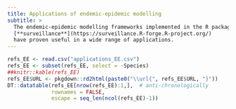 ```yaml
---
title: Applications of endemic-epidemic modelling
subtitle: >
  The endemic-epidemic modelling frameworks implemented in the R package
  [**surveillance**](https://surveillance.R-forge.R-project.org/)
  have proven useful in a wide range of applications.
---
```


```r
refs_EE <- read.csv("applications_EE.csv")
refs_EE <- subset(refs_EE, select = -Species)
##knitr::kable(refs_EE)
refs_EE$URL <- pkgdown::rd2html(paste0("\\url{", refs_EE$URL, "}"))
DT::datatable(refs_EE[nrow(refs_EE):1,],  # anti-chronologically
              rownames = FALSE,
              escape = seq_len(ncol(refs_EE)-1))
```
